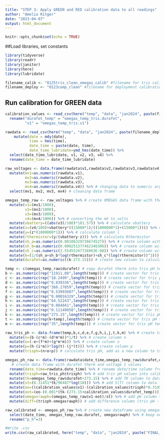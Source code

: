 ```yaml
---
title: "STEP 3: Apply GREEN and RED calibration data to all readings"
author: "Amelia Ritger"
date: "2023-04-07"
output: html_document
---
```


```r
knitr::opts_chunk$set(echo = TRUE)
```

##Load libraries, set constants
```r
library(tidyverse)
library(readr)
library(janitor)
library(here)
library(lubridate)

filename_calib <- "0125tris_clean_omegas_calib" #filename for tris calibration data
filename_deploy <- "0123comp_clean" #filename for deployment calibration data
```

## Run calibration for GREEN data
```r
calibration_values <- read_csv(here("temp", "data", "jan2024", paste(filename_calib,".csv",sep=""))) %>%
  rename("durafet_temp" = "omegas_temp_tris.durafet",
         "v1" = "omegas_temp_tris.v1")

rawdata <- read_csv(here("temp", "data", "jan2024", paste(filename_deploy,".csv",sep=""))) %>%
    mutate(date = mdy(date),
           time = hms(time),
           date_time = paste(date, time),
           date_time_lubridate=ymd_hms(date_time)) %>%
  select(date_time_lubridate, v1, v2, v3, v4) %>%
  rename(date_time = date_time_lubridate)

raw_voltages <- data.frame(rawdata$v1,rawdata$v2,rawdata$v3,rawdata$v4) %>% # create OMEGAS data frame with the raw voltages
  mutate(mv1=as.numeric(rawdata.v1),
         mv2=as.numeric(rawdata.v2),
         mv3=as.numeric(rawdata.v3),
         mv4=as.numeric(rawdata.v4)) %>% # changing data to numeric arguments
  select(mv1, mv2, mv3, mv4) # cleaning data frame

omegas_temp_raw <- raw_voltages %>% # create OMEGAS data frame with the raw voltages
  mutate(v1=(mv1/1000),
         v2=(mv2/1000),
         v3=(mv3/1000),
         v4=(mv4/1000)) %>% # converting the mV to volts
  mutate(vbattery=((abs(v3)/100)*101.57)) %>% # calculate vbattery
  mutate(z=(v4/100)+vbattery*((15000*1)/((1000000*1)+(15000*1)))) %>% # calculate column k
  mutate(y=(z*(1000000*1))) %>% # calculate column l
  mutate(rthermistor=(y/(vbattery-z))) %>% # calculate Rthermistor
  mutate(sh_a=as.numeric(0.00106329736674527)) %>% # create column with Steinhart constant A
  mutate(sh_b=as.numeric(0.000251377462346306)) %>% # create column with Steinhart constant B
  mutate(sh_c=as.numeric(2.55455247726963E-08)) %>% # create column with Steinhart constant C
  mutate(k=(1/(sh_a+sh_b*log(rthermistor)+sh_c*(log(rthermistor))^3))) %>% # create column to calculate intermediate value K
  mutate(durafet=as.numeric((k-273.15))) # create new column to calculate durafet therm

temp <- c(omegas_temp_raw$durafet) # copy durafet therm into tris pH template
b <- as.numeric(rep("11911.08",length(temp))) # create vector for tris pH template column b
c <- as.numeric(rep("18.2499",length(temp))) # create vector for tris pH template column c
d <- as.numeric(rep("0.039336",length(temp))) # create vector for tris pH template column d
e <- as.numeric(rep("366.27059",length(temp))) # create vector for tris pH template column e
f <- as.numeric(rep("0.53993607",length(temp))) # create vector for tris pH template column f
g <- as.numeric(rep("0.00016329",length(temp))) # create vector for tris pH template column g
h <- as.numeric(rep("64.52243",length(temp))) # create vector for tris pH template column h
i <- as.numeric(rep("0.084041",length(temp))) # create vector for tris pH template column i
j <- as.numeric(rep("0.11149858",length(temp))) # create vector for tris pH template column j
k <- as.numeric(rep("273.15",length(temp))) # create vector for tris pH template column k
t <- as.numeric(rep(k+temp),length(temp)) # create vector for tris pH template column t
m <- as.numeric(rep("35",length(temp))) # create vector for tris pH template column m

raw_tris_ph <- data.frame(temp,b,c,d,e,f,g,h,i,j,t,k,m) %>% # create tris pH template as a data frame with all above columns
  mutate(n=(b-(c*m)-(d*m*m))*1/t) %>% # create column n
  mutate(o=(-e+(f*m)+(g*m*m))) %>% # create column o
  mutate(p=(h-(i*m))*log(t)-(j*(t))) %>% # create column p
  mutate(trisph=(n+o+p)) # calculate tris pH, add as a new column to tris pH template data frame

omegas_ph_raw <- data.frame(rawdata$date_time,omegas_temp_raw$durafet,omegas_temp_raw$v1) %>%
   # create data frame with durafet therm and voltage 1 values
  rename(date_time=rawdata.date_time) %>% # rename date/time column from trisdata data frame
  mutate(trisph=raw_tris_ph$trisph) %>% # add tris pH values into calibration dataframe TRIS PH IS NOT THE SAME LENGTH AS THE RAW DATA
  mutate(tk=omegas_temp_raw$durafet+273.15) %>% # add TK column to data frame
  mutate(st=(8.31451*tk/96487*log(10))) %>% # add S(T) column to data frame
  mutate(eo=((calibration_values$v1)-(calibration_values$trisph)*8.31451*(273.15+calibration_values$durafet_temp)*log(10)/96487)) %>% # calculate eo value using calibration values
  mutate(eot=(eo-(0.001*(tk-(273.15+calibration_values$durafet_temp))))) %>% # add Eo(T) column to data frame
  mutate(omegasrawph=(omegas_temp_raw$v1-eot)/st) %>% # add pH column to data frame
  mutate(diff=(trisph-omegasrawph)) # add difference column (tris pH - omegas pH) to data frame

raw_calibrated <- omegas_ph_raw %>% # create new dataframe using omegasph_raw data
  select(date_time, omegas_temp_raw.durafet, omegasrawph) %>% # keep only date/time, temperature, and pH columns
  rename("p_h"=3)

#Write .csv
write.csv(raw_calibrated, here("temp", "data", "jan2024", paste("FINAL_arduino.csv")),row.names = FALSE) # create csv with calibrated values

```
